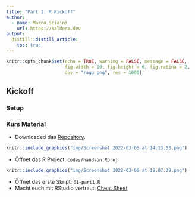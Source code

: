 ```yaml
---
title: "Part 1: R Kickoff"
author:
  - name: Marco Sciaini
    url: https://kaldera.dev
output:
  distill::distill_article:
    toc: true
---
```


```r
knitr::opts_chunk$set(echo = TRUE, warning = FALSE, message = FALSE, 
                      fig.width = 10, fig.height = 6, fig.retina = 2,
                      dev = "ragg_png", res = 1000)
```

## Kickoff

### Setup

### Kurs Material

* Downloaded das [Repository](https://github.com/marcosci/lbeg_course).

```r
knitr::include_graphics("img/Screenshot 2022-03-06 at 14.13.53.png")
```

* Öffnet das R Project: `codes/handson.Rproj`

```r
knitr::include_graphics("img/Screenshot 2022-03-06 at 19.07.39.png")
```

* Öffnet das erste Skript: `01-part1.R`
* Macht euch mit RStudio vertraut: [Cheat Sheet](https://raw.githubusercontent.com/rstudio/cheatsheets/main/rstudio-ide.pdf)

